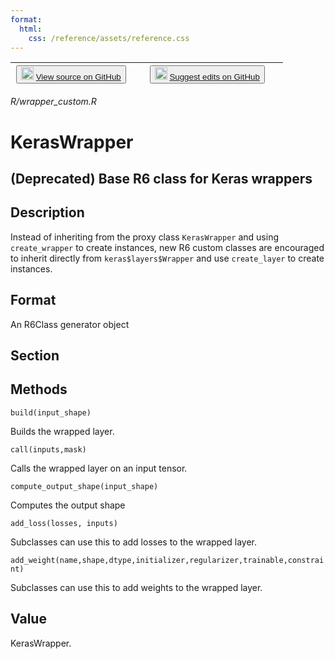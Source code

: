 ```yaml
---
format:
  html:
    css: /reference/assets/reference.css
---
```


| <button class="button"> ![](/reference/assets/GitHub-Mark-32px.png){width="20"} [View source on GitHub](https://github.com/rstudio/keras//blob/main/R/wrapper_custom.R) </button> | <button class="button"> ![](/reference/assets/GitHub-Mark-32px.png){width="20"} [Suggest edits on GitHub](https://github.com/rstudio/keras//edit/main/R/wrapper_custom.R) </button> |
|:------------------------------:|:--------------------------------------:|

*R/wrapper_custom.R*

# KerasWrapper

## (Deprecated) Base R6 class for Keras wrappers

## Description
Instead of inheriting from the proxy class `KerasWrapper` and using `create_wrapper` to create instances, new R6 custom classes are encouraged to inherit directly from `keras$layers$Wrapper` and use `create_layer` to create instances. 

## Format
An R6Class generator object 




## Section

## Methods

 

`build(input_shape)`

Builds the wrapped layer. 

`call(inputs,mask)`

Calls the wrapped layer on an input tensor.

`compute_output_shape(input_shape)`

Computes the output shape 

`add_loss(losses, inputs)`

Subclasses can use this to add losses to the wrapped layer.

`add_weight(name,shape,dtype,initializer,regularizer,trainable,constraint)`

Subclasses can use this to add weights to the wrapped layer.

 

## Value
KerasWrapper. 





